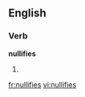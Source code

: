 ==English==
===Verb===
'''nullifies'''
# {{third-person singular of|[[nullify]]}}

[[fr:nullifies]]
[[vi:nullifies]]